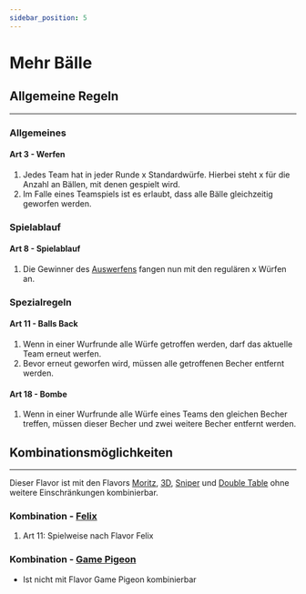 ```yaml
---
sidebar_position: 5
---
```


# Mehr Bälle

## Allgemeine Regeln
<hr/>

### Allgemeines

#### Art 3 - Werfen

1. Jedes Team hat in jeder Runde <Highlight>x</Highlight> Standardwürfe. <Highlight>Hierbei steht x für die Anzahl an Bällen, mit denen gespielt wird.</Highlight>
6. Im Falle eines Teamspiels ist es erlaubt, dass <Highlight>alle</Highlight> Bälle gleichzeitig geworfen werden.

### Spielablauf

#### Art 8 - Spielablauf

1. Die Gewinner des [Auswerfens](#art-7-auswerfen) fangen nun mit den regulären <Highlight>x</Highlight> Würfen an.

### Spezialregeln

#### Art 11 - Balls Back

1. Wenn in einer Wurfrunde <Highlight>alle</Highlight> Würfe getroffen werden, darf das aktuelle Team erneut werfen.
2. Bevor erneut geworfen wird, müssen <Highlight>alle</Highlight> getroffenen Becher entfernt werden.

#### Art 18 - Bombe

1.  Wenn in einer Wurfrunde <Highlight>alle</Highlight> Würfe eines Teams den gleichen Becher treffen, müssen dieser Becher und zwei weitere Becher entfernt werden.

## Kombinationsmöglichkeiten
<hr/>

Dieser Flavor ist mit den Flavors [Moritz](moritz), [3D](3d), [Sniper](sniper) und [Double Table](double_table) ohne weitere Einschränkungen kombinierbar.

### Kombination - [Felix](felix)

1. Art 11: Spielweise nach Flavor Felix

### Kombination - [Game Pigeon](game_pigeon)

- Ist nicht mit Flavor Game Pigeon kombinierbar
